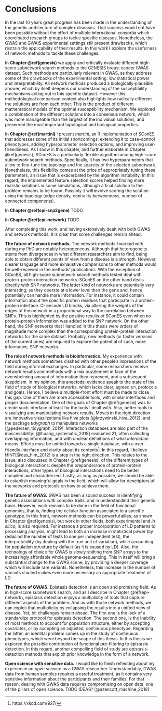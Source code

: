 # Conclusions

In the last 10 years great progress has been made in the understanding of the genetic architecture of complex diseases. That success would not have been possible without the effort of multiple international consortia which coordinated research groups to tackle specific diseases. Nonetheless, the GWAS and GWAIS experimental settings still present drawbacks, which restrain the applicability of their results. In this work I explore the usefulness of network methods to tackle these challenges.

In **Chapter \@ref(genesis)** we apply and critically evaluate different high-score subnetwork search methods to the GENESIS breast cancer GWAS dataset. Such methods are particularly relevant in GWAS, as they address some of the drawbacks of the experimental setting: low statistical power and interpretability. All network methods produced a biologically-plausible answer, which by itself deepens our understanding of the susceptibility mechanisms acting out in this specific dataset. However this methodological comparison context also highlights how radically different the solutions are from each other. This is the product of different mathematical models of the optimal susceptibility mechanism. We explored a combination of the different solutions into a consensus network, which was more manageable than the largest of the individual solutions, and preserved the most important topological and biological properties.

In **Chapter \@ref(martini)** I present *martini*, an R implementation of SConES that addresses some of its initial shortcomings: extending it to case-control phenotypes, adding hyperparameter selection options, and improving user-friendliness. As I show in this chapter, and further elaborate in Chapter \@ref(genesis), SConES is a particularly flexible algorithm among high-score subnetwork search methods. Specifically, it has two hyperparameters that allow to fine-tune the topology and the sparsity of the selected subnetwork. Nonetheless, this flexibility comes at the price of appropriately tuning these parameters, an issue that is exacerbated by the algorithm instability. In this regard, the implemented feature selection scores helped finding more realistic solutions in some simulations, although a final solution to the problem remains to be found. Possibly it will involve scoring the solution using the topology (edge density, centrality betweenness, number of connected components).

In **Chapter \@ref(epi-snp2gene)** TODO

In **Chapter \@ref(epi-network)** TODO

After completing this work, and having extensively dealt with both GWAS and network methods, it is clear that some challenges remain ahead.

**The future of network methods.** The network methods I worked with during my PhD are notably heterogeneous. Although that heterogeneity stems from divergences in what different researchers aim to find, being able to obtain different points of view from a disease is a strength. However, clearer language and more exhaustive comparisons to other methods would be well-received in the methods' publications. With the exception of SConES, all high-score subnetwork search methods tested deal with protein-protein interaction networks. SConES on the other hand deals directly with SNP networks. The latter kind of networks are potentially very interesting, as they operate at a lower level than the gene and, hence, potentially can handle more information. For instance, it could contain information about the specific protein residues that participate in a protein-protein interface. Or encode LD blocks, via altering the weights of the edges of the network in a proportional way to the correlation between SNPs. This is highlighted by the positive results of SConES even when no protein-protein information was added to the SNP network. On the other hand, the SNP networks that I handled in this thesis were orders of magnitude more complex than the corresponding protein-protein interaction networks for the same dataset. Probably, new methods (or faster versions of the current ones) are required to explore the potential of such, more informative, SNP networks.

**The role of network methods in bioinformatics.** My experience with network methods sometimes clashed with other people's impressions of the field during informal exchanges. In particular, some researchers receive network results and methods with a mix puzzlement in face of the overwhelming amount of information they represent, and a subsequent skepticism. In my opinion, this anectodal evidence speak to the state of the field of study of biological networks, which lacks clear, agreed on, protocols and goals. Hence, I believe a multiple-front effort must be made to close this gap. One of them are more accessible tools, with similar interfaces and proper documentation. One of the goals of Chapter \@ref(genesis) was to create such interface at least for the tools I dealt with. Also, better tools to visualizing and manipulating network results. Moves in the right direction are innovative visualizations like hive plots [@krzywinski_hive_2012], and the package *tidygraph* to manipulate networks [@pedersen_tidygraph_2019]. Interaction databases are also part of the inaccessibility: [@huang_systematic_2018] evaluated 21, often collecting overlapping information, and with unclear definitions of what *interaction* means. Efforts must be unified towards a single database, with a user-friendly interface and clarity about its contents^[https://xkcd.com/927/]. In this regard, I believe HINT[@das_hint_2012] is a step in the right direction. This relates to the issue, also discussed in Chapter \@ref(genesis), of the different types of biological interactions: despite the preponderance of protein-protein interactions, other types of biological interactions need to be better compiled and characterized. Lastly, as long as possible, we should be able to establish meaningful goals in the field, which will allow for descriptors of the networks  and protocols on how to achieve them.

**The future of GWAS.** GWAS has been a sound success in identifying genetic associations with complex traits, and in understandind their genetic basis. However, work remains to be done in the field of functional genomics, that is, finding the cellular function associated to a specific genotype. In this front, network methods can be powerful allies, as shown in Chapter \@ref(genesis), but work in other fields, both experimental and *in silico*, is also required. For instance a proper incorporation of LD patterns to processing analysis, might lead to both an increase in statistical power (by reducind the number of tests to one per independent test), the interpretability (by dealing with the true unit of variation), while accounting for population structure by default (as it is caused by LD). Also, the technology of choice for GWAS is slowly shifting from SNP arrays to the increasingly affordable whole genome-sequencing. This in itself will bring a substantial change to the GWAS scene, by providing a deeper coverage which will include rare variants. Nonetheless, this increase in the number of variants studied makes even more necessary an appropriate treatment of LD.

**The future of GWAIS.** Epistasis detection is an open and promising field. As in high-score subnetwork search, and as I describe in Chapter \@ref(epi-network), epistasis detection enjoys a multiplicity of tools that capture different aspects of the problem. And as with those network methods, we can exploit that multiplicity by collapsing the results into a unified view of disease. Yet, bit challenges remain ahead. The first one is the lack of a standardize protocol for epistasis detection. The second one, is the inability of most methods to account for population structure, either by accepting covariates, or by accepting an adjusted, continuous phenotype. Regarding the latter, an identital problem comes up in the study of continuous phenotypes, which were beyond the scope of this thesis. In this thesis we explored the possible contribution of functional pre-filtering to epistasis detection. In this regard, another compelling field of study are epistasis-detection methods that exploit prior knowledge in the form of a network.

**Open science with sensitive data.** I would like to finish reflecting about my experience on *open science* as a GWAS researcher. Understandably, GWAS data from human samples requires a careful treatment, as it contains very sensitive information about the participants and their families. For that reason, dealing with GWAS data requires compromising on open data, one of the pillars of open science. TODO IDEAS? [@azencott_machine_2018]